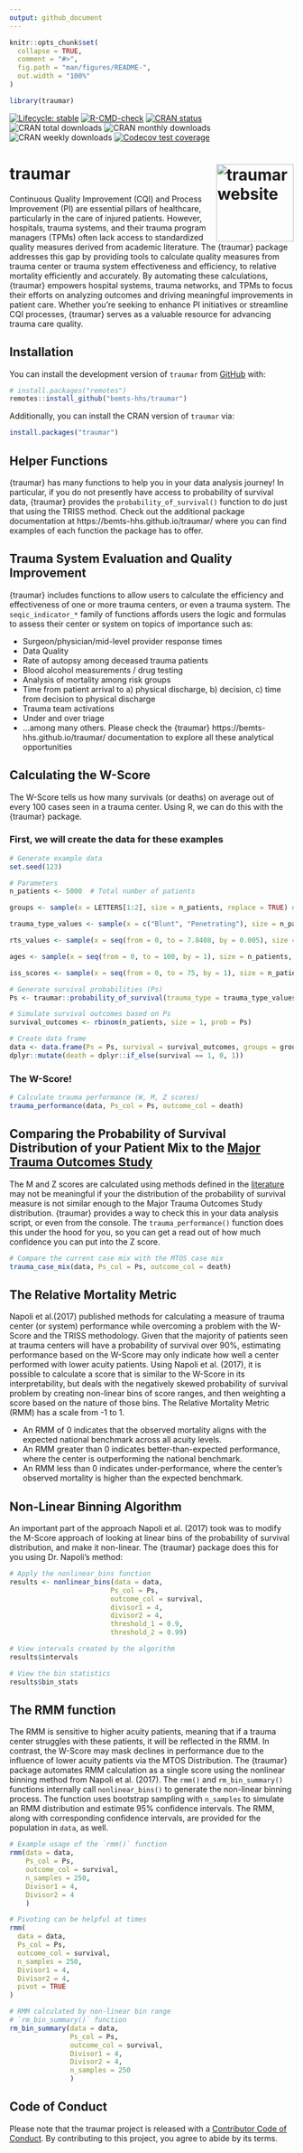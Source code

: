 ```yaml
---
output: github_document
---
```


<!-- README.md is generated from README.Rmd. Please edit that file -->

```r
knitr::opts_chunk$set(
  collapse = TRUE,
  comment = "#>",
  fig.path = "man/figures/README-",
  out.width = "100%"
)

library(traumar)

```

<!-- badges: start -->
[![Lifecycle: stable](https://img.shields.io/badge/lifecycle-stable-brightgreen.svg)](https://lifecycle.r-lib.org/articles/stages.html#stable)
[![R-CMD-check](https://github.com/bemts-hhs/traumar/actions/workflows/R-CMD-check.yaml/badge.svg)](https://github.com/bemts-hhs/traumar/actions/workflows/R-CMD-check.yaml)
[![CRAN status](https://www.r-pkg.org/badges/version/traumar)](https://CRAN.R-project.org/package=traumar)
![CRAN total downloads](https://cranlogs.r-pkg.org/badges/grand-total/traumar)
![CRAN monthly downloads](https://cranlogs.r-pkg.org/badges/last-month/traumar)
![CRAN weekly downloads](https://cranlogs.r-pkg.org/badges/last-week/traumar)
[![Codecov test coverage](https://codecov.io/gh/bemts-hhs/traumar/graph/badge.svg)](https://app.codecov.io/gh/bemts-hhs/traumar)
<!-- badges: end -->

# traumar <a href="https://bemts-hhs.github.io/traumar/"><img src="man/figures/logo.png" align="right" height="137" alt="traumar website" /></a>

Continuous Quality Improvement (CQI) and Process Improvement (PI) are essential
pillars of healthcare, particularly in the care of injured patients. However,
hospitals, trauma systems, and their trauma program managers (TPMs) often lack
access to standardized quality measures derived from academic literature. The
{traumar} package addresses this gap by providing tools to calculate quality
measures from trauma center or trauma system effectiveness and efficiency, to
relative mortality efficiently and accurately. By automating these calculations,
{traumar} empowers hospital systems, trauma networks, and TPMs to focus their
efforts on analyzing outcomes and driving meaningful improvements in patient
care. Whether you're seeking to enhance PI initiatives or streamline CQI
processes, {traumar} serves as a valuable resource for advancing trauma care
quality.

## Installation

You can install the development version of `traumar` from [GitHub](https://github.com/bemts-hhs/traumar) with:

``` r
# install.packages("remotes")
remotes::install_github("bemts-hhs/traumar")
```

Additionally, you can install the CRAN version of `traumar` via:

```r
install.packages("traumar")
```

## Helper Functions

{traumar} has many functions to help you in your data analysis journey! In
particular, if you do not presently have access to probability of survival data,
{traumar} provides the `probability_of_survival()` function to do just that
using the TRISS method. Check out the additional package documentation at
https://bemts-hhs.github.io/traumar/ where you can find examples of each
function the package has to offer.

## Trauma System Evaluation and Quality Improvement
{traumar} includes functions to allow users to calculate the efficiency and
effectiveness of one or more trauma centers, or even a trauma system. The
`seqic_indicator_*` family of functions affords users the logic and formulas to
assess their center or system on topics of importance such as:

- Surgeon/physician/mid-level provider response times
- Data Quality
- Rate of autopsy among deceased trauma patients
- Blood alcohol measurements / drug testing
- Analysis of mortality among risk groups
- Time from patient arrival to a) physical discharge, b) decision, c) time from
  decision to physical discharge
- Trauma team activations
- Under and over triage
- ...among many others.  Please check the {traumar}
  https://bemts-hhs.github.io/traumar/ documentation to explore all these
  analytical opportunities

## Calculating the W-Score

The W-Score tells us how many survivals (or deaths) on average out of every 100
cases seen in a trauma center.  Using R, we can do this with the {traumar}
package.

### First, we will create the data for these examples

```r

# Generate example data
set.seed(123)

# Parameters
n_patients <- 5000  # Total number of patients

groups <- sample(x = LETTERS[1:2], size = n_patients, replace = TRUE) # Arbitrary group labels

trauma_type_values <- sample(x = c("Blunt", "Penetrating"), size = n_patients, replace = TRUE) # Trauma types

rts_values <- sample(x = seq(from = 0, to = 7.8408, by = 0.005), size = n_patients, replace = TRUE) # RTS values

ages <- sample(x = seq(from = 0, to = 100, by = 1), size = n_patients, replace = TRUE) # patient ages

iss_scores <- sample(x = seq(from = 0, to = 75, by = 1), size = n_patients, replace = TRUE) # ISS scores

# Generate survival probabilities (Ps)
Ps <- traumar::probability_of_survival(trauma_type = trauma_type_values, age = ages, rts = rts_values, iss = iss_scores)

# Simulate survival outcomes based on Ps
survival_outcomes <- rbinom(n_patients, size = 1, prob = Ps)

# Create data frame
data <- data.frame(Ps = Ps, survival = survival_outcomes, groups = groups) |>
dplyr::mutate(death = dplyr::if_else(survival == 1, 0, 1))


```

### The W-Score!

```r

# Calculate trauma performance (W, M, Z scores)
trauma_performance(data, Ps_col = Ps, outcome_col = death)

```

## Comparing the Probability of Survival Distribution of your Patient Mix to the [Major Trauma Outcomes Study](https://journals.lww.com/jtrauma/Abstract/1990/11000/The_Major_Trauma_Outcome_Study__Establishing.8.aspx)

The M and Z scores are calculated using methods defined in the
[literature](https://journals.lww.com/jtrauma/abstract/1978/10000/a_method_for_comparing_survival_of_burn_patients.3.aspx)
may not be meaningful if your the distribution of the probability of survival
measure is not similar enough to the Major Trauma Outcomes Study distribution.
{traumar} provides a way to check this in your data analysis script, or even
from the console.  The `trauma_performance()` function does this under the hood
for you, so you can get a read out of how much confidence you can put into the Z
score.

```r

# Compare the current case mix with the MTOS case mix
trauma_case_mix(data, Ps_col = Ps, outcome_col = death)

```

## The Relative Mortality Metric

Napoli et al.(2017) published methods for calculating a measure of trauma center
(or system) performance while overcoming a problem with the W-Score and the
TRISS methodology.  Given that the majority of patients seen at trauma centers
will have a probability of survival over 90%, estimating performance based on
the W-Score may only indicate how well a center performed with lower acuity
patients.  Using Napoli et al. (2017), it is possible to calculate a score that
is similar to the W-Score in its interpretability, but deals with the negatively
skewed probability of survival problem by creating non-linear bins of score
ranges, and then weighting a score based on the nature of those bins.  The
Relative Mortality Metric (RMM) has a scale from -1 to 1.
 
 * An RMM of 0 indicates that the observed mortality aligns with the expected
national benchmark across all acuity levels.
 * An RMM greater than 0 indicates better-than-expected performance, where
the center is outperforming the national benchmark.
 * An RMM less than 0 indicates under-performance, where the center’s observed
mortality is higher than the expected benchmark.

## Non-Linear Binning Algorithm

An important part of the approach Napoli et al. (2017) took was to modify the
M-Score approach of looking at linear bins of the probability of survival
distribution, and make it non-linear.  The {traumar} package does this for you
using Dr. Napoli's method:

``` r

# Apply the nonlinear_bins function
results <- nonlinear_bins(data = data,
                         Ps_col = Ps,
                         outcome_col = survival,
                         divisor1 = 4,
                         divisor2 = 4,
                         threshold_1 = 0.9,
                         threshold_2 = 0.99)

# View intervals created by the algorithm
results$intervals

# View the bin statistics
results$bin_stats


```

## The RMM function

The RMM is sensitive to higher acuity patients, meaning that if a trauma center
struggles with these patients, it will be reflected in the RMM. In contrast, the
W-Score may mask declines in performance due to the influence of lower acuity
patients via the MTOS Distribution. The {traumar} package automates RMM
calculation as a single score using the nonlinear binning method from Napoli et
al. (2017). The `rmm()` and `rm_bin_summary()` functions internally call
`nonlinear_bins()` to generate the non-linear binning process. The function uses
bootstrap sampling with `n_samples` to simulate an RMM distribution and estimate
95% confidence intervals. The RMM, along with corresponding confidence
intervals, are provided for the population in `data`, as well.

```r

# Example usage of the `rmm()` function
rmm(data = data,
    Ps_col = Ps,
    outcome_col = survival,
    n_samples = 250,
    Divisor1 = 4,
    Divisor2 = 4
    )

# Pivoting can be helpful at times
rmm(
  data = data,
  Ps_col = Ps,
  outcome_col = survival,
  n_samples = 250,
  Divisor1 = 4,
  Divisor2 = 4,
  pivot = TRUE
)

# RMM calculated by non-linear bin range
# `rm_bin_summary()` function
rm_bin_summary(data = data,
               Ps_col = Ps,
               outcome_col = survival,
               Divisor1 = 4,
               Divisor2 = 4,
               n_samples = 250
               )

```

## Code of Conduct

Please note that the traumar project is released with a [Contributor Code of Conduct](https://bemts-hhs.github.io/traumar/CODE_OF_CONDUCT.html). By contributing to this project, you agree to abide by its terms.
